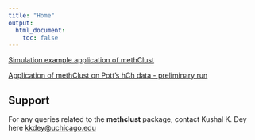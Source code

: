 ```yaml
---
title: "Home"
output:
  html_document:
    toc: false
---
```


[Simulation example application of methClust](methclust_sim.html)

[Application of methClust on Pott's hCh data - preliminary run](methClust_hCh.html)


## Support

For any queries related to the **methclust** package, contact Kushal K. Dey here [kkdey@uchicago.edu](kkdey@uchicago.edu)

